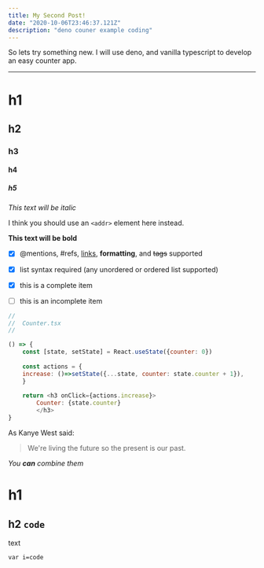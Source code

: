 ```yaml
---
title: My Second Post!
date: "2020-10-06T23:46:37.121Z"
description: "deno couner example coding"
---
```


So lets try something new.
I will use deno, and vanilla typescript to develop an easy counter app.

<hr />

# h1 
## h2 
### h3
#### h4 
##### h5 


*This text will be italic*




I think you should use an `<addr>` element here instead.


**This text will be bold**


- [x] @mentions, #refs, [links](), **formatting**, and <del>tags</del> supported
- [x] list syntax required (any unordered or ordered list supported)
- [x] this is a complete item
- [ ] this is an incomplete item


```javascript live=true
//
//  Counter.tsx
//

() => {
    const [state, setState] = React.useState({counter: 0})
    
    const actions = {
    increase: ()=>setState({...state, counter: state.counter + 1}),
    }
    
    return <h3 onClick={actions.increase}>
        Counter: {state.counter}
        </h3>
}
```

As Kanye West said:

> We're living the future so
> the present is our past.

_You **can** combine them_


# h1 

## h2 ```code```

text


```var i=code```
 